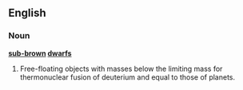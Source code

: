 ==English==

===Noun===
'''[[sub-]][[brown]] [[dwarfs]]'''

# {{astronomy}} {{plural of|sub-brown dwarf}}  Free-floating objects with masses below the limiting mass for thermonuclear fusion of deuterium and equal to those of planets.